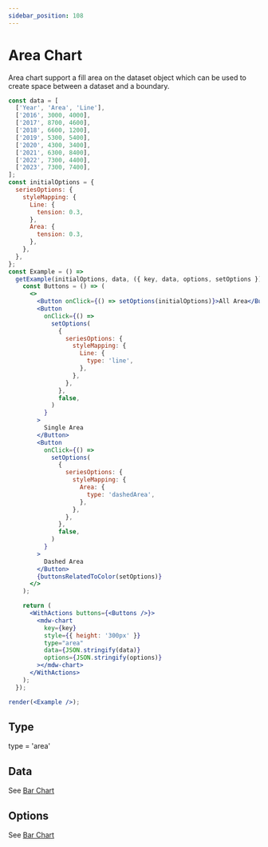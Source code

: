 ```yaml
---
sidebar_position: 108
---
```


# Area Chart

Area chart support a fill area on the dataset object which can be used to create space between a dataset and a boundary.

```jsx live noInline
const data = [
  ['Year', 'Area', 'Line'],
  ['2016', 3000, 4000],
  ['2017', 8700, 4600],
  ['2018', 6600, 1200],
  ['2019', 5300, 5400],
  ['2020', 4300, 3400],
  ['2021', 6300, 8400],
  ['2022', 7300, 4400],
  ['2023', 7300, 7400],
];
const initialOptions = {
  seriesOptions: {
    styleMapping: {
      Line: {
        tension: 0.3,
      },
      Area: {
        tension: 0.3,
      },
    },
  },
};
const Example = () =>
  getExample(initialOptions, data, ({ key, data, options, setOptions }) => {
    const Buttons = () => (
      <>
        <Button onClick={() => setOptions(initialOptions)}>All Area</Button>
        <Button
          onClick={() =>
            setOptions(
              {
                seriesOptions: {
                  styleMapping: {
                    Line: {
                      type: 'line',
                    },
                  },
                },
              },
              false,
            )
          }
        >
          Single Area
        </Button>
        <Button
          onClick={() =>
            setOptions(
              {
                seriesOptions: {
                  styleMapping: {
                    Area: {
                      type: 'dashedArea',
                    },
                  },
                },
              },
              false,
            )
          }
        >
          Dashed Area
        </Button>
        {buttonsRelatedToColor(setOptions)}
      </>
    );

    return (
      <WithActions buttons={<Buttons />}>
        <mdw-chart
          key={key}
          style={{ height: '300px' }}
          type="area"
          data={JSON.stringify(data)}
          options={JSON.stringify(options)}
        ></mdw-chart>
      </WithActions>
    );
  });

render(<Example />);
```

## Type

type = 'area'

## Data

See [Bar Chart](./bar#data)

## Options

See [Bar Chart](./bar#options)
